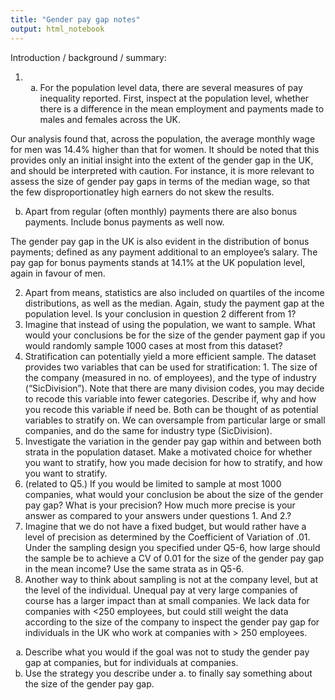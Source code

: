 ```yaml
---
title: "Gender pay gap notes"
output: html_notebook
---
```

Introduction / background / summary:


1.	a. For the population level data, there are several measures of pay inequality reported. First, inspect at the population level, whether there is a difference in the mean employment and payments made to males and females across the UK. 

Our analysis found that, across the population, the average monthly wage for men was 14.4% higher than that for women. It should be noted that this provides only an initial insight into the extent of the gender gap in the UK, and should be interpreted with caution. For instance, it is more relevant to assess the size of gender pay gaps in terms of the median wage, so that the few disproportionatley high earners do not skew the results. 

b. Apart from regular (often monthly) payments there are also bonus payments. Include bonus payments as well now.

The gender pay gap in the UK is also evident in the distribution of bonus payments; defined as any payment additional to an employee's salary. The pay gap for bonus payments stands at 14.1% at the UK population level, again in favour of men. 

2.	Apart from means, statistics are also included on quartiles of the income distributions, as well as the median. Again, study the payment gap at the population level. Is your conclusion in question 2 different from 1?
3.	Imagine that instead of using the population, we want to sample. What would your conclusions be for the size of the gender payment gap if you would randomly sample 1000 cases at most from this dataset?
4.	Stratification can potentially yield a more efficient sample. The dataset provides two variables that can be used for stratification: 1. The size of the company (measured in no. of employees), and the type of industry (“SicDivision”). Note that there are many division codes, you may decide to recode this variable into fewer categories. Describe if, why and how you recode this variable if need be. 
Both can be thought of as potential variables to stratify on. We can oversample from particular large or small companies, and do the same for industry type (SicDivision).
5.	Investigate the variation in the gender pay gap within and between both strata in the population dataset. Make a motivated choice for whether you want to stratify, how you made decision for how to stratify, and how you want to stratify. 
6.	(related to Q5.) If you would be limited to sample at most 1000 companies, what would your conclusion be about the size of the gender pay gap? What is your precision? How much more precise is your answer as compared to your answers under questions 1. And 2.?
7.	Imagine that we do not have a fixed budget, but would rather have a level of precision as determined by the Coefficient of Variation of .01. Under the sampling design you specified under Q5-6, how large should the sample be to achieve a CV of 0.01 for the size of the gender pay gap in the mean income? Use the same strata as in Q5-6.
8.	Another way to think about sampling is not at the company level, but at the level of the individual. Unequal pay at very large companies of course has a larger impact than at small companies. We lack data for companies with <250 employees, but could still weight the data according to the size of the company to inspect the gender pay gap for individuals in the UK who work at companies with > 250 employees.
a.	Describe what you would if the goal was not to study the gender pay gap at companies, but for individuals at companies. 
b.	Use the strategy you describe under a. to finally say something about the size of the gender pay gap.

